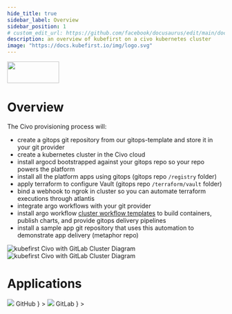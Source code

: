 ```yaml
---
hide_title: true
sidebar_label: Overview
sidebar_position: 1
# custom_edit_url: https://github.com/facebook/docusaurus/edit/main/docs/api-doc-markdown.md
description: an overview of kubefirst on a civo kubernetes cluster
image: "https://docs.kubefirst.io/img/logo.svg"
---
```




<div
  style={{
    display: "flex",
    justifyContent: "flex-end",
    alignItems: "center",
  }}
>
  <div>
    <img src={config.CIVO_LOGO_URL} height="50" width="120" />
  </div>
</div>

# Overview

The Civo provisioning process will:

- create a gitops git repository from our gitops-template and store it in your git provider
- create a kubernetes cluster in the Civo cloud
- install argocd bootstrapped against your gitops repo so your repo powers the platform
- install all the platform apps using gitops (gitops repo `/registry` folder)
- apply terraform to configure Vault (gitops repo `/terraform/vault` folder)
- bind a webhook to ngrok in cluster so you can automate terraform executions through atlantis
- integrate argo workflows with your git provider
- install argo workflow [cluster workflow templates](https://argoproj.github.io/argo-workflows/cluster-workflow-templates/#cluster-workflow-templates) to build containers, publish charts, and provide gitops delivery pipelines
- install a sample app git repository that uses this automation to demonstrate app delivery (metaphor repo)

![kubefirst Civo with GitLab Cluster Diagram](../img/civo/gitlab/installation-diagram-light.png#light-mode)![kubefirst Civo with GitLab Cluster Diagram](../img/civo/gitlab/installation-diagram-dark.png#dark-mode)

# Applications

<Tabs groupId="git_provider" defaultValue="github" queryString>
    <TabItem
      attributes={{className: styles.github}}
      value="github"
      label={
        <div className="git-tab">
          <img src="https://assets.kubefirst.com/console/github.svg" />
          <span>GitHub</span>
        </div>
      }
    >
      <GitHubOverview />
    </TabItem>
    <TabItem
      value="gitlab"
      attributes={{className: styles.gitlab}}
      label={
        <div className="git-tab">
          <img src="https://assets.kubefirst.com/console/gitlab.svg" />
          <span>GitLab</span>
        </div>
      }
    >
      <GitLabOverview />
    </TabItem>
</Tabs>
